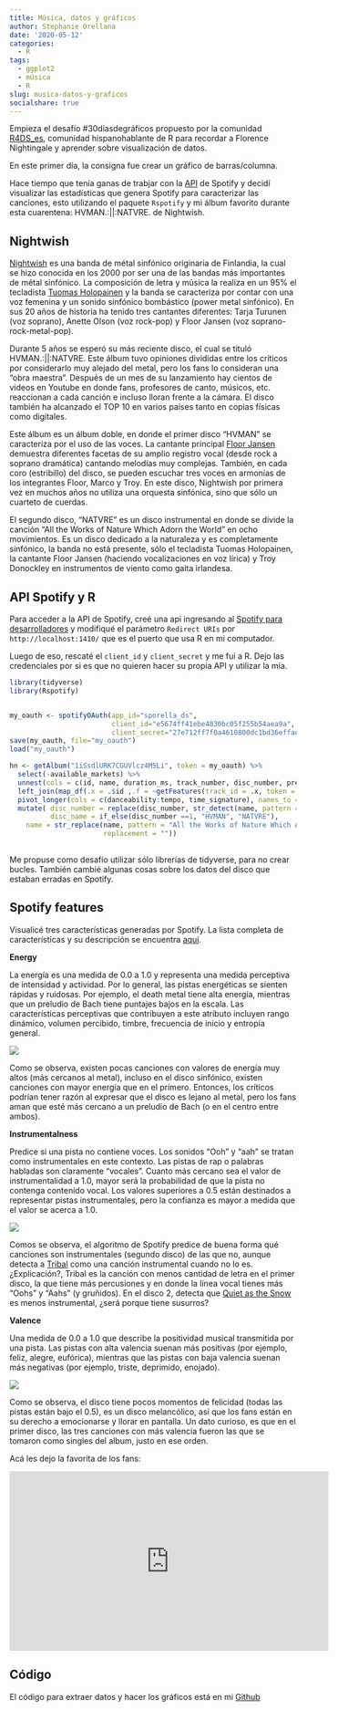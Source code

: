 ```yaml
---
title: Música, datos y gráficos
author: Stephanie Orellana
date: '2020-05-12'
categories:
  - R
tags:
  - ggplot2
  - música
  - R
slug: musica-datos-y-graficos
socialshare: true
---
```


Empieza el desafío #30díasdegráficos propuesto por la comunidad [R4DS_es](https://twitter.com/R4DS_es/), comunidad hispanohablante de R para recordar a Florence Nightingale y aprender sobre visualización de datos.

En este primer día, la consigna fue crear un gráfico de barras/columna. 

Hace tiempo que tenía ganas de trabjar con la [API](https://developer.spotify.com/) de Spotify y decidí visualizar las estadísticas que genera Spotify para caracterizar las canciones, esto utilizando el paquete `Rspotify` y mi álbum favorito durante esta cuarentena: HVMAN.:||:NATVRE. de Nightwish.

## Nightwish

[Nightwish](https://es.wikipedia.org/wiki/Nightwish) es una banda de métal sinfónico originaria de Finlandia, la cual se hizo conocida en los 2000 por ser una de las bandas más importantes de métal sinfónico. La composición de letra y música la realiza en un 95% el tecladista [Tuomas Holopainen](https://es.wikipedia.org/wiki/Tuomas_Holopainen) y la banda se caracteriza por contar con una voz femenina y un sonido sinfónico bombástico (power metal sinfónico). En sus 20 años de historia ha tenido tres cantantes diferentes: Tarja Turunen (voz soprano), Anette Olson (voz rock-pop) y Floor Jansen (voz soprano-rock-metal-pop).

Durante 5 años se esperó su más reciente disco, el cual se tituló HVMAN.:||:NATVRE. Este álbum tuvo opiniones divididas entre los críticos por considerarlo muy alejado del metal, pero los fans lo consideran una "obra maestra". Después de un mes de su lanzamiento hay cientos de videos en Youtube en donde fans, profesores de canto, músicos, etc. reaccionan a cada canción e incluso lloran frente a la cámara. El disco también ha alcanzado el TOP 10 en varios países tanto en copias físicas como digitales.

Este álbum es un álbum doble, en donde el primer disco "HVMAN" se caracteriza por el uso de las voces. La cantante principal [Floor Jansen](https://es.wikipedia.org/wiki/Floor_Jansen) demuestra diferentes facetas de su amplio registro vocal (desde rock a soprano dramática) cantando melodías muy complejas. También, en cada coro (estribillo) del disco, se pueden escuchar tres voces en armonías de los integrantes Floor, Marco y Troy. En este disco, Nightwish por primera vez en muchos años no utiliza una orquesta sinfónica, sino que sólo un cuarteto de cuerdas.

El segundo disco, "NATVRE" es un disco instrumental en donde se divide la canción "All the Works of Nature Which Adorn the World" en ocho movimientos. Es un disco dedicado a la naturaleza y es completamente sinfónico, la banda no está presente, sólo el tecladista Tuomas Holopainen, la cantante Floor Jansen (haciendo vocalizaciones en voz lírica) y Troy Donockley en instrumentos de viento como gaita irlandesa.

## API Spotify y R

Para acceder a la API de Spotify, creé una api ingresando al [Spotify para desarrolladores](https://developer.spotify.com/documentation/web-api/) y modifiqué el parámetro `Redirect URIs` por `http://localhost:1410/` que es el puerto que usa R en mi computador.

Luego de eso, rescaté el `client_id` y `client_secret` y me fui a R. Dejo las credenciales por si es que no quieren hacer su propia API y utilizar la mía.


```r
library(tidyverse)
library(Rspotify)


my_oauth <- spotifyOAuth(app_id="sporella_ds",
                         client_id="e5674ff41ebe4830bc05f255b54aea9a",
                         client_secret="27e712ff7f0a4610800dc1bd36effae8")
save(my_oauth, file="my_oauth")
load("my_oauth")

hn <- getAlbum("1iSsdlURK7CGUVlcz4M5Li", token = my_oauth) %>% 
  select(-available_markets) %>% 
  unnest(cols = c(id, name, duration_ms, track_number, disc_number, preview_url)) %>% 
  left_join(map_df(.x = .$id ,.f = ~getFeatures(track_id = .x, token = my_oauth)), by = "id") %>% 
  pivot_longer(cols = c(danceability:tempo, time_signature), names_to = "feature") %>% 
  mutate( disc_number = replace(disc_number, str_detect(name, pattern = "All the Works of Nature+"), 2),
          disc_name = if_else(disc_number ==1, "HVMAN", "NATVRE"),
    name = str_replace(name, pattern = "All the Works of Nature Which Adorn the World - ",
                       replacement = ""))
  

```

Me propuse como desafío utilizar sólo librerías de tidyverse, para no crear bucles. También cambié algunas cosas sobre los datos del disco que estaban erradas en Spotify.

## Spotify features

Visualicé tres características generadas por Spotify. La lista completa de características y su descripción se encuentra [aquí](https://developer.spotify.com/documentation/web-api/reference/tracks/get-audio-features/).


**Energy**

La energía es una medida de 0.0 a 1.0 y representa una medida perceptiva de intensidad y actividad. Por lo general, las pistas energéticas se sienten rápidas y ruidosas. Por ejemplo, el death metal tiene alta energía, mientras que un preludio de Bach tiene puntajes bajos en la escala. Las características perceptivas que contribuyen a este atributo incluyen rango dinámico, volumen percibido, timbre, frecuencia de inicio y entropía general.

![](https://github.com/sporella/nightingale/blob/master/plots/uno/energy.png?raw=true)

Como se observa, existen pocas canciones con valores de energía muy altos (más cercanos al metal), incluso en el disco sinfónico, existen canciones con mayor energía que en el primero. Entonces, los críticos podrían tener razón al expresar que el disco es lejano al metal, pero los fans aman que esté más cercano a un preludio de Bach (o en el centro entre ambos).


**Instrumentalness**

Predice si una pista no contiene voces. Los sonidos "Ooh" y "aah" se tratan como instrumentales en este contexto. Las pistas de rap o palabras habladas son claramente "vocales". Cuanto más cercano sea el valor de instrumentalidad a 1.0, mayor será la probabilidad de que la pista no contenga contenido vocal. Los valores superiores a 0.5 están destinados a representar pistas instrumentales, pero la confianza es mayor a medida que el valor se acerca a 1.0.

![](https://github.com/sporella/nightingale/blob/master/plots/uno/instrumentalness.png?raw=true)

Comos se observa, el algoritmo de Spotify predice de buena forma qué canciones son instrumentales (segundo disco) de las que no, aunque detecta a [Tribal](https://www.youtube.com/watch?v=s0bG2ce5blo) como una canción instrumental cuando no lo es. ¿Explicación?, Tribal es la canción con menos cantidad de letra en el primer disco, la que tiene más percusiones y en donde la línea vocal tienes más "Oohs" y "Aahs" (y gruñidos). En el disco 2, detecta que [Quiet as the Snow](https://www.youtube.com/watch?v=ljLNVVktYB4) es menos instrumental, ¿será porque tiene susurros?

**Valence**

Una medida de 0.0 a 1.0 que describe la positividad musical transmitida por una pista. Las pistas con alta valencia suenan más positivas (por ejemplo, feliz, alegre, eufórica), mientras que las pistas con baja valencia suenan más negativas (por ejemplo, triste, deprimido, enojado).

![](https://github.com/sporella/nightingale/blob/master/plots/uno/valence.png?raw=true)

Como se observa, el disco tiene pocos momentos de felicidad (todas las pistas están bajo el 0.5), es un disco melancólico, así que los fans están en su derecho a emocionarse y llorar en pantalla. Un dato curioso, es que en el primer disco, las tres canciones con más valencia fueron las que se tomaron como singles del album, justo en ese orden.

Acá les dejo la favorita de los fans:

<center><iframe width="560" height="315" src="https://www.youtube.com/embed/Rjp_DfvJimg" frameborder="0" allow="accelerometer; autoplay; encrypted-media; gyroscope; picture-in-picture" allowfullscreen></iframe></center>


## Código

El código para extraer datos y hacer los gráficos está en mi [Github](https://github.com/sporella/nightingale/)
